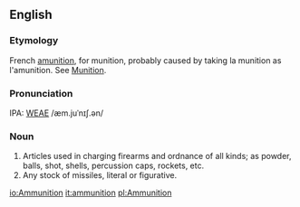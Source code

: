 ==English==
===Etymology===
French [[amunition]], for munition, probably caused by taking la munition as l'amunition.  See  [[Munition]].

===Pronunciation===
IPA: [[WEAE]] /æm.juˈnɪʃ.ən/

===Noun===
# Articles used in charging firearms and ordnance of all kinds; as powder, balls, shot, shells, percussion caps, rockets, etc.
# Any stock of missiles, literal or figurative.
<!-- material copied from Webster's Revised Unabridged Dictionary (1913) -->

[[io:Ammunition]]
[[it:ammunition]]
[[pl:Ammunition]]